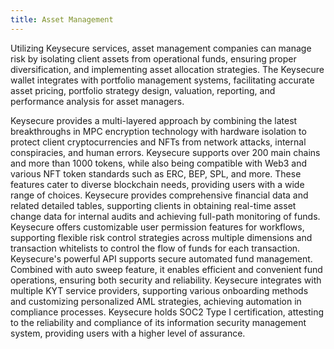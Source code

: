 ```yaml
---
title: Asset Management
---
```


Utilizing Keysecure services, asset management companies can manage risk by isolating client assets from operational funds, ensuring proper diversification, and implementing asset allocation strategies. The Keysecure wallet integrates with portfolio management systems, facilitating accurate asset pricing, portfolio strategy design, valuation, reporting, and performance analysis for asset managers.

<Accordion title="Industry-Leading Cryptographic Technology">
Keysecure provides a multi-layered approach by combining the latest breakthroughs in MPC encryption technology with hardware isolation to protect client cryptocurrencies and NFTs from network attacks, internal conspiracies, and human errors.
</Accordion>
<Accordion title="Multi-Chain Support and NFT Standards">
Keysecure supports over 200 main chains and more than 1000 tokens, while also being compatible with Web3 and various NFT token standards such as ERC, BEP, SPL, and more. These features cater to diverse blockchain needs, providing users with a wide range of choices.
</Accordion>
<Accordion title="Efficient Financial Reconciliation">
Keysecure provides comprehensive financial data and related detailed tables, supporting clients in obtaining real-time asset change data for internal audits and achieving full-path monitoring of funds.
</Accordion>
<Accordion title="Transaction Strategies and Whitelists">
Keysecure offers customizable user permission features for workflows, supporting flexible risk control strategies across multiple dimensions and transaction whitelists to control the flow of funds for each transaction.
</Accordion>
<Accordion title="Efficient Asset Management API">
Keysecure's powerful API supports secure automated fund management. Combined with auto sweep feature, it enables efficient and convenient fund operations, ensuring both security and reliability.
</Accordion>
<Accordion title="Integrated Compliance System">
Keysecure integrates with multiple KYT service providers, supporting various onboarding methods and customizing personalized AML strategies, achieving automation in compliance processes.
</Accordion>
<Accordion title="International Security Certification Assurance">
Keysecure holds SOC2 Type I certification, attesting to the reliability and compliance of its information security management system, providing users with a higher level of assurance.
</Accordion>
